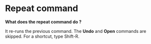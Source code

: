 = Repeat command =

'''What does the repeat command do ?'''

It re-runs the previous command. The '''Undo''' and '''Open''' commands are skipped. For a shortcut, type Shift-R.
